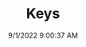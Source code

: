 ---
width: 4000
height: 6000
title: Keys
description: Keys for a 1957 Ford Thunderbird.
date: 9/1/2022 9:00:37 AM
cameraMake: Sony
cameraModel: ILCE-7M3
lens: FE 24-70mm F2.8 GM
settingsfStop: f/3.2
settingsISO: ISO 50
settingsShutter: 1/100
settingsFocalLength: 70 mm
---